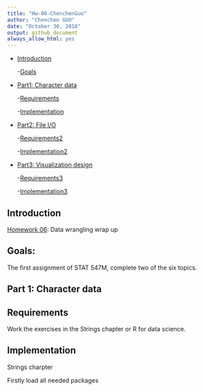 ```yaml
---
title: "Hw-06-ChenchenGuo"
author: "Chenchen GUO"
date: "October 30, 2018"
output: github_document
always_allow_html: yes
---
```


-   [Introduction](#introduction)

    -[Goals](#goals)
-   [Part1: Character data](#part-1-character-data)

    -[Requirements](#requirements)

    -[Implementation](#implementation)

-   [Part2: File I/O](#part-2-file-io)

    -[Requirements2](#requirements2)

    -[Implementation2](#implementation2)

-   [Part3: Visualization design](#part-3-visualization-design)

    -[Requirements3](#requirements3)

    -[Implementation3](#implementation3)


Introduction
------------

[Homework 06](http://stat545.com/Classroom/assignments/hw06/hw06.html): Data wrangling wrap up

Goals:
------

The first assignment of STAT 547M, complete two of the six topics.

Part 1: Character data
-------------------------

Requirements
------------

Work the exercises in the Strings chapter or R for data science.

Implementation
--------------
Strings charpter

Firstly load all needed packages

```r

```

